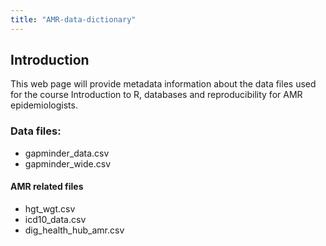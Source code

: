 ```yaml
---
title: "AMR-data-dictionary"
---
```


## Introduction

This web page will provide metadata information about the data files used for the course Introduction to R, databases and reproducibility for AMR epidemiologists.

### Data files:
- gapminder_data.csv
- gapminder_wide.csv

#### AMR related files
- hgt_wgt.csv
- icd10_data.csv
- dig_health_hub_amr.csv
